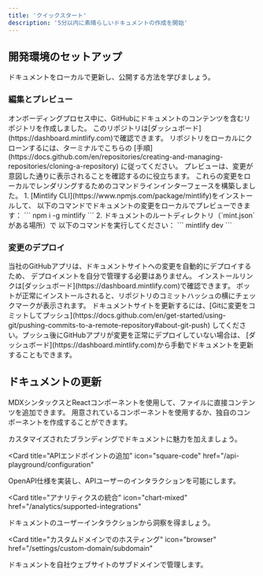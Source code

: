 ```yaml
---
title: 'クイックスタート'
description: '5分以内に素晴らしいドキュメントの作成を開始'
---
```


## 開発環境のセットアップ

ドキュメントをローカルで更新し、公開する方法を学びましょう。

### 編集とプレビュー

<AccordionGroup>
  <Accordion icon="github" title="ドキュメントをローカルにクローンする">
    オンボーディングプロセス中に、GitHubにドキュメントのコンテンツを含むリポジトリを作成しました。
    このリポジトリは[ダッシュボード](https://dashboard.mintlify.com)で確認できます。
    リポジトリをローカルにクローンするには、ターミナルでこちらの
    [手順](https://docs.github.com/en/repositories/creating-and-managing-repositories/cloning-a-repository)
    に従ってください。
  </Accordion>
  <Accordion icon="rectangle-terminal" title="変更をプレビューする">
    プレビューは、変更が意図した通りに表示されることを確認するのに役立ちます。
    これらの変更をローカルでレンダリングするためのコマンドラインインターフェースを構築しました。
    1. [Mintlify CLI](https://www.npmjs.com/package/mintlify)をインストールして、
    以下のコマンドでドキュメントの変更をローカルでプレビューできます：
    ``` npm i -g mintlify ```
    2. ドキュメントのルートディレクトリ（`mint.json`がある場所）で
    以下のコマンドを実行してください：
    ``` mintlify dev ```
  </Accordion>
</AccordionGroup>

### 変更のデプロイ

<AccordionGroup>

<Accordion icon="message-bot" title="GitHubアプリをインストール">
  当社のGitHubアプリは、ドキュメントサイトへの変更を自動的にデプロイするため、
  デプロイメントを自分で管理する必要はありません。
  インストールリンクは[ダッシュボード](https://dashboard.mintlify.com)で確認できます。
  ボットが正常にインストールされると、リポジトリのコミットハッシュの横にチェックマークが表示されます。
</Accordion>
<Accordion icon="rocket" title="変更をプッシュ">
  ドキュメントサイトを更新するには、[Gitに変更をコミットしてプッシュ](https://docs.github.com/en/get-started/using-git/pushing-commits-to-a-remote-repository#about-git-push)
  してください。プッシュ後にGitHubアプリが変更を正常にデプロイしていない場合は、
  [ダッシュボード](https://dashboard.mintlify.com)から手動でドキュメントを更新することもできます。
</Accordion>

</AccordionGroup>

## ドキュメントの更新

MDXシンタックスとReactコンポーネントを使用して、ファイルに直接コンテンツを追加できます。
用意されているコンポーネントを使用するか、独自のコンポーネントを作成することができます。

<CardGroup>

<Card title="ドキュメントのスタイル設定" icon="paintbrush" href="/settings/global">
  カスタマイズされたブランディングでドキュメントに魅力を加えましょう。
</Card>

<Card
  title="APIエンドポイントの追加"
  icon="square-code"
  href="/api-playground/configuration"
>
  OpenAPI仕様を実装し、APIユーザーのインタラクションを可能にします。
</Card>

<Card
  title="アナリティクスの統合"
  icon="chart-mixed"
  href="/analytics/supported-integrations"
>
  ドキュメントのユーザーインタラクションから洞察を得ましょう。
</Card>

<Card
  title="カスタムドメインでのホスティング"
  icon="browser"
  href="/settings/custom-domain/subdomain"
>
  ドキュメントを自社ウェブサイトのサブドメインで管理します。
</Card>

</CardGroup>
</newContent>
</invoke>